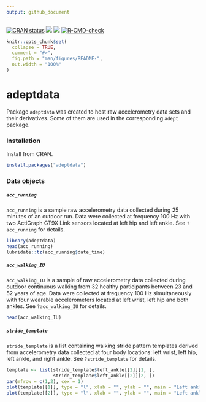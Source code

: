 ```yaml
---
output: github_document
---
```


<!-- badges: start -->
[![CRAN status](https://www.r-pkg.org/badges/version/adeptdata)](https://cran.r-project.org/package=adeptdata)
[![](https://cranlogs.r-pkg.org/badges/grand-total/adeptdata)](https://cran.r-project.org/package=adeptdata)
[![](https://cranlogs.r-pkg.org/badges/last-month/adeptdata)](https://cran.r-project.org/package=adeptdata)
[![R-CMD-check](https://github.com/martakarass/adeptdata/workflows/R-CMD-check/badge.svg)](https://github.com/martakarass/adeptdata/actions)
<!-- badges: end -->

```r
knitr::opts_chunk$set(
  collapse = TRUE,
  comment = "#>",
  fig.path = "man/figures/README-",
  out.width = "100%"
)
```

# adeptdata

Package `adeptdata` was created to host raw accelerometry data sets and their derivatives. Some of them are used in the corresponding `adept` package.

### Installation

Install from CRAN. 

```r
install.packages("adeptdata")
```

### Data objects

##### `acc_running` 

`acc_running` is a sample raw accelerometry data collected during 25 minutes of an outdoor run. Data were collected at frequency 100 Hz with two ActiGraph GT9X Link sensors located at left hip and left ankle. See `?acc_running` for details. 

```r
library(adeptdata)
head(acc_running)
lubridate::tz(acc_running$date_time)
```

##### `acc_walking_IU` 

`acc_walking_IU`  is a sample of raw accelerometry data collected during outdoor continuous walking from 32 healthy participants between 23 and 52 years of age. Data were collected at frequency 100 Hz simultaneously with four wearable accelerometers located at left wrist, left hip and both ankles. See `?acc_walking_IU` for details. 

```r
head(acc_walking_IU)
```

##### `stride_template` 

`stride_template` is a list containing walking stride pattern templates derived from accelerometry data collected at four body locations: left wrist, left hip, left ankle, and right ankle. See `?stride_template` for details. 

```r
template <- list(stride_template$left_ankle[[2]][1, ],
                 stride_template$left_ankle[[2]][2, ])
par(mfrow = c(1,2), cex = 1)
plot(template[[1]], type = "l", xlab = "", ylab = "", main = "Left ankle: template 1")
plot(template[[2]], type = "l", xlab = "", ylab = "", main = "Left ankle: template 2")
```
